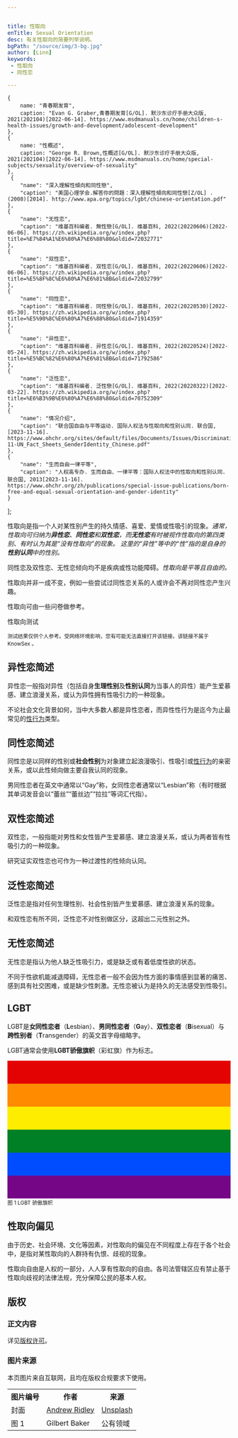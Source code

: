 ```yaml
---


title: 性取向
enTitle: Sexual Orientation
desc: 有关性取向的简要列举说明。
bgPath: "/source/img/3-bg.jpg"
author: [Linn]
keywords: 
 - 性取向
 - 同性恋

---
```

    {
        name: "青春期发育",
        caption: "Evan G. Graber,青春期发育[G/OL]. 默沙东诊疗手册大众版, 2021(202104)[2022-06-14]. https://www.msdmanuals.cn/home/children-s-health-issues/growth-and-development/adolescent-development"
    },
    {
        name: "性概述",
        caption: "George R. Brown,性概述[G/OL]. 默沙东诊疗手册大众版, 2021(202104)[2022-06-14]. https://www.msdmanuals.cn/home/special-subjects/sexuality/overview-of-sexuality"
    },
     {
        "name": "深入理解性傾向和同性戀",
        "caption": "美国心理学会.解答你的問題：深入理解性傾向和同性戀[Z/OL] . (2008)[2014]. http://www.apa.org/topics/lgbt/chinese-orientation.pdf"
    },
    {
        "name": "无性恋",
        "caption": "维基百科编者. 無性戀[G/OL]. 维基百科, 2022(20220606)[2022-06-06]. https://zh.wikipedia.org/w/index.php?title=%E7%84%A1%E6%80%A7%E6%88%80&oldid=72032771"
    },
    {
        "name": "双性恋",
        "caption": "维基百科编者. 双性恋[G/OL]. 维基百科, 2022(20220606)[2022-06-06]. https://zh.wikipedia.org/w/index.php?title=%E5%8F%8C%E6%80%A7%E6%81%8B&oldid=72032799"
    },
    {
        "name": "同性恋",
        "caption": "维基百科编者. 同性戀[G/OL]. 维基百科, 2022(20220530)[2022-05-30]. https://zh.wikipedia.org/w/index.php?title=%E5%90%8C%E6%80%A7%E6%88%80&oldid=71914359"
    },
    {
        "name": "异性恋",
        "caption": "维基百科编者. 异性恋[G/OL]. 维基百科, 2022(20220524)[2022-05-24]. https://zh.wikipedia.org/w/index.php?title=%E5%BC%82%E6%80%A7%E6%81%8B&oldid=71792586"
    },
    {
        "name": "泛性恋",
        "caption": "维基百科编者. 泛性戀[G/OL]. 维基百科, 2022(20220322)[2022-03-22]. https://zh.wikipedia.org/w/index.php?title=%E6%B3%9B%E6%80%A7%E6%88%80&oldid=70752309"
    },
    {
        "name": "情况介绍",
        "caption": "联合国自由与平等运动. 国际人权法与性取向和性别认同. 联合国, [2023-11-16]. https://www.ohchr.org/sites/default/files/Documents/Issues/Discrimination/LGBT/FactSheets/unfe-11-UN_Fact_Sheets_GenderIdentity_Chinese.pdf"
    },
    {
        "name": "生而自由一律平等",
        "caption": "人权高专办. 生而自由、一律平等：国际人权法中的性取向和性别认同. 联合国, 2013[2023-11-16]. https://www.ohchr.org/zh/publications/special-issue-publications/born-free-and-equal-sexual-orientation-and-gender-identity"
    }
];


性取向是指一个人对某性别产生的持久情感、喜爱、爱情或性吸引的现象。<Cite citeName="深入理解性傾向和同性戀" citeList={citeList}/>通常，性取向可归纳为**异性恋**、**同性恋**和**双性恋**，而**无性恋**有时被视作性取向的第四类别、有时认为其是“没有性取向”的现象。 这里的“异性”等中的“性”指的是自身的**性别认同**中的性别。

<Key Tag='p'>同性恋及双性恋、无性恋倾向均不是疾病或性功能障碍。<Cite citeName="青春期发育" citeList={citeList} /><Cite citeName="深入理解性傾向和同性戀" citeList={citeList}/>性取向是平等且自由的。</Key>

性取向并非一成不变，例如一些尝试过同性恋关系的人或许会不再对同性恋产生兴趣。<Cite citeName="青春期发育" citeList={citeList} />

性取向可由一些问卷做参考。

<p><Btn href="https://www.idrlabs.com/cn/sexual-orientation/test.php">性取向测试</Btn></p>

<small>测试结果仅供个人参考。受网络环境影响，您有可能无法直接打开该链接。该链接不属于 KnowSex 。</small>

异性恋简述
-----

异性恋一般指对异性（包括自身**生理性别**及**性别认同**为当事人的异性）能产生爱慕感、建立浪漫关系，或认为异性拥有性吸引力的一种现象。

不论社会文化背景如何，当中大多数人都是异性恋者，而异性性行为是迄今为止最常见的[性行为](/main/sexual-activity)类型。<Cite citeName="异性恋" citeList={citeList}/>

同性恋简述
-----

同性恋是以同样的性别或**社会性别**为对象建立起浪漫吸引、性吸引或[性行为](/main/sexual-activity)的亲密关系，或以此性倾向做主要自我认同的现象。

男同性恋者在英文中通常以“Gay”称，女同性恋者通常以“Lesbian”称（有时根据其单词发音会以“蕾丝”“蕾丝边”“拉拉”等词汇代指）。

双性恋简述
-----

双性恋，一般指能对男性和女性皆产生爱慕感、建立浪漫关系，或认为两者皆有性吸引力的一种现象。

研究证实双性恋也可作为一种过渡性的性倾向认同。<Cite citeName="双性恋" citeList={citeList}/>

泛性恋简述
-----

泛性恋是指对任何生理性别、社会性别皆产生爱慕感、建立浪漫关系的现象。

和双性恋有所不同，泛性恋不对性别做区分，这超出二元性别之外。

无性恋简述
-----

无性恋是指认为他人缺乏性吸引力，或是缺乏或有着低度性欲的状态。

不同于性欲机能减退障碍，无性恋者一般不会因为性方面的事情感到显著的痛苦、感到具有社交困难，或是缺少性刺激。无性恋被认为是持久的无法感受到性吸引。

LGBT
----

LGBT是**女同性恋者**（**L**esbian）、**男同性恋者**（**G**ay）、**双性恋者**（**B**isexual）与**跨性别者**（**T**ransgender）的英文首字母缩略字。

LGBT通常会使用**LGBT骄傲旗帜**（彩虹旗）作为标志。

<svg xmlns="http://www.w3.org/2000/svg" viewBox="0 0 777 480">
    <rect fill="#750787" width="777" height="480"/>
    <rect fill="#004dff" width="777" height="400"/>
    <rect fill="#008026" width="777" height="320"/>
    <rect fill="#ffed00" width="777" height="240"/>
    <rect fill="#ff8c00" width="777" height="160"/>
    <rect fill="#e40303" width="777" height="80"/>
</svg>
<small>图 1 LGBT 骄傲旗帜</small>

性取向偏见
-----

由于历史、社会环境、文化等因素，对性取向的偏见在不同程度上存在于各个社会中，是指对某性取向的人群持有仇恨、歧视的现象。

性取向自由是人权的一部分，人人享有性取向的自由。各司法管辖区应有禁止基于性取向歧视的法律法规，充分保障公民的基本人权。<Cite citeName="情况介绍" citeList={citeList}/><Cite citeName="生而自由一律平等" citeList={citeList}/>

<End />

<ReferList citeList={citeList}/>
<h2>版权</h2>
<h3>正文内容</h3>
<p>详见<a href="/general/copyright">版权许可</a>。</p>
<h3>图片来源</h3>
<p>本页图片来自互联网，且均在版权合规要求下使用。</p>
<table class="table table-bordered" style="overflow:auto">
	<tbody>
		<tr><th>图片编号</th><th>作者</th><th>来源</th></tr>
		<tr>
			<td>封面</td>
			<td><a target="_blank" href="https://unsplash.com/@aridley88">Andrew Ridley</a></td>
			<td><a target="_blank" href="https://unsplash.com/photos/jR4Zf-riEjI">Unsplash</a></td>
		</tr>
		<tr>
			<td>图 1</td>
			<td>Gilbert Baker</td>
			<td>公有领域</td>
		</tr>
  </tbody>
</table>